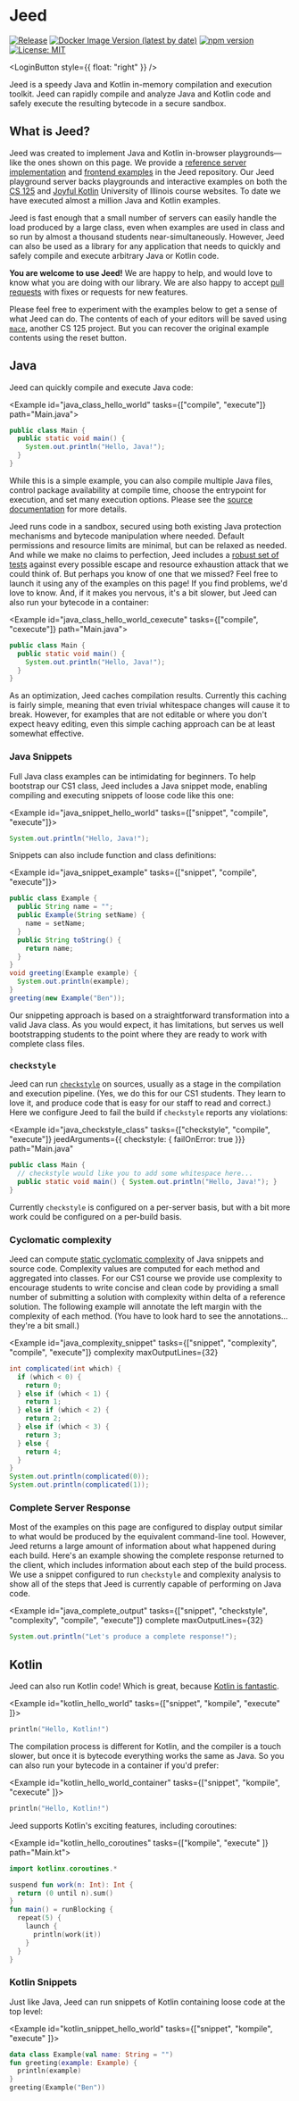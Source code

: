 
# Jeed

[![Release](https://jitpack.io/v/cs125-illinois/jeed.svg)](https://jitpack.io/#cs125-illinois/jeed)
[![Docker Image Version (latest by date)](https://img.shields.io/docker/v/cs125/jeed?color=green&label=Docker&sort=date)](https://hub.docker.com/r/cs125/jeed/tags)
[![npm version](https://badge.fury.io/js/%40cs125%2Freact-jeed.svg)](https://badge.fury.io/js/%40cs125%2Freact-jeed)
[![License: MIT](https://img.shields.io/badge/License-MIT-yellow.svg)](https://opensource.org/licenses/MIT)

<LoginButton style={{ float: "right" }} />

<Lead>

Jeed is a speedy Java and Kotlin in-memory compilation and execution toolkit.
Jeed can rapidly compile and analyze Java and Kotlin code and safely execute the resulting bytecode in a secure sandbox.

</Lead>

## What is Jeed?

Jeed was created to implement Java and Kotlin in-browser playgrounds—like the ones shown on this page.
We provide a
[reference server implementation](https://github.com/cs125-illinois/jeed/tree/master/server)
and
[frontend examples](https://github.com/cs125-illinois/jeed/tree/master/react) in the Jeed repository.
Our Jeed playground server backs playgrounds and interactive examples on both the
[CS 125](https://cs125.cs.illinois.edu/) and
[Joyful Kotlin](https://kotlin.cs.illinois.edu/) University of Illinois course websites.
To date we have executed almost a million Java and Kotlin examples.

Jeed is fast enough that a small number of servers can easily handle the load produced by a large class,
even when examples are used in class and so run by almost a thousand students near-simultaneously.
However, Jeed can also be used as a library for any application that needs to quickly and safely compile and
execute arbitrary Java or Kotlin code.

**You are welcome to use Jeed!**
We are happy to help, and would love to know what you are doing with our library.
We are also happy to accept [pull requests](https://github.com/cs125-illinois/jeed/pulls) with fixes or requests for new features.

Please feel free to experiment with the examples below to get a sense of what Jeed can do.
The contents of each of your editors will be saved using [`mace`](https://cs125-illinois.github.io/mace), another CS 125 project.
But you can recover the original example contents using the reset button.

## Java

Jeed can quickly compile and execute Java code:

<Example id="java_class_hello_world" tasks={["compile", "execute"]} path="Main.java">

```java
public class Main {
  public static void main() {
    System.out.println("Hello, Java!");
  }
}
```

</Example>

While this is a simple example, you can also compile multiple Java files, control package availability at compile time,
choose the entrypoint for execution, and set many execution options.
Please see the [source documentation](https://github.com/cs125-illinois/jeed) for more details.

Jeed runs code in a sandbox, secured using both existing Java protection mechanisms and bytecode manipulation where needed.
Default permissions and resource limits are minimal, but can be relaxed as needed.
And while we make no claims to perfection, Jeed includes a
[robust set of tests](https://github.com/cs125-illinois/jeed/tree/master/core/src/test/kotlin/sandbox)
against every possible escape and resource exhaustion attack that we could think of.
But perhaps you know of one that we missed?
Feel free to launch it using any of the examples on this page!
If you find problems, we'd love to know.
And, if it makes you nervous, it's a bit slower, but Jeed can also run your bytecode in a container:

<Example id="java_class_hello_world_cexecute" tasks={["compile", "cexecute"]} path="Main.java">

```java
public class Main {
  public static void main() {
    System.out.println("Hello, Java!");
  }
}
```

</Example>

As an optimization, Jeed caches compilation results.
Currently this caching is fairly simple, meaning that even trivial whitespace changes will cause it to break.
However, for examples that are not editable or where you don't expect heavy editing, even this simple caching approach can be at least somewhat effective.

### Java Snippets

Full Java class examples can be intimidating for beginners.
To help bootstrap our CS1 class, Jeed includes a Java snippet mode, enabling compiling and executing snippets of loose code like this one:

<Example id="java_snippet_hello_world" tasks={["snippet", "compile", "execute"]}>

```java
System.out.println("Hello, Java!");
```

</Example>

Snippets can also include function and class definitions:

<Example id="java_snippet_example" tasks={["snippet", "compile", "execute"]}>

```java
public class Example {
  public String name = "";
  public Example(String setName) {
    name = setName;
  }
  public String toString() {
    return name;
  }
}
void greeting(Example example) {
  System.out.println(example);
}
greeting(new Example("Ben"));
```

</Example>

Our snippeting approach is based on a straightforward transformation into a valid Java class.
As you would expect, it has limitations, but serves us well bootstrapping students to the point where they are ready to work with complete class files.

### `checkstyle`

Jeed can run [`checkstyle`](https://checkstyle.sourceforge.io/) on sources, usually as a stage in the compilation and execution pipeline.
(Yes, we do this for our CS1 students.
They learn to love it, and produce code that is easy for our staff to read and correct.)
Here we configure Jeed to fail the build if `checkstyle` reports any violations:

<Example
  id="java_checkstyle_class"
  tasks={["checkstyle", "compile", "execute"]}
  jeedArguments={{ checkstyle: { failOnError: true }}}
  path="Main.java"
>

```java
public class Main {
  // checkstyle would like you to add some whitespace here...
  public static void main() { System.out.println("Hello, Java!"); }
}
```

</Example>

Currently `checkstyle` is configured on a per-server basis, but with a bit more work could be configured on a per-build basis.

### Cyclomatic complexity

Jeed can compute [static cyclomatic complexity](https://en.wikipedia.org/wiki/Cyclomatic_complexity) of Java snippets and source code.
Complexity values are computed for each method and aggregated into classes.
For our CS1 course we provide use complexity to encourage students to write concise and clean code by providing a small number of
submitting a solution with complexity within delta of a reference solution.
The following example will annotate the left margin with the complexity of each method.
(You have to look hard to see the annotations... they're a bit small.)

<Example
  id="java_complexity_snippet"
  tasks={["snippet", "complexity", "compile", "execute"]}
  complexity
  maxOutputLines={32}
>

```java
int complicated(int which) {
  if (which < 0) {
    return 0;
  } else if (which < 1) {
    return 1;
  } else if (which < 2) {
    return 2;
  } else if (which < 3) {
    return 3;
  } else {
    return 4;
  }
}
System.out.println(complicated(0));
System.out.println(complicated(1));
```

</Example>

### Complete Server Response

Most of the examples on this page are configured to display output similar to what would be produced by the equivalent command-line tool.
However, Jeed returns a large amount of information about what happened during each build.
Here's an example showing the complete response returned to the client, which includes information about each step of the build process.
We use a snippet configured to run `checkstyle` and complexity analysis to show all of the steps that Jeed is currently
capable of performing on Java code.

<Example
  id="java_complete_output"
  tasks={["snippet", "checkstyle", "complexity", "compile", "execute"]}
  complete
  maxOutputLines={32}
>

```java
System.out.println("Let's produce a complete response!");
```

</Example>

## Kotlin

Jeed can also run Kotlin code!
Which is great, because
[Kotlin is fantastic](https://kotlin.cs.illinois.edu).

<Example id="kotlin_hello_world" tasks={["snippet", "kompile", "execute" ]}>

```kotlin
println("Hello, Kotlin!")
```

</Example>

The compilation process is different for Kotlin, and the compiler is a touch slower, but once it is bytecode everything works the same as Java.
So you can also run your bytecode in a container if you'd prefer:

<Example id="kotlin_hello_world_container" tasks={["snippet", "kompile", "cexecute" ]}>

```kotlin
println("Hello, Kotlin!")
```

</Example>

Jeed supports Kotlin's exciting features, including coroutines:

<Example id="kotlin_hello_coroutines" tasks={["kompile", "execute" ]} path="Main.kt">

```kotlin
import kotlinx.coroutines.*

suspend fun work(n: Int): Int {
  return (0 until n).sum()
}
fun main() = runBlocking {
  repeat(5) {
    launch {
      println(work(it))
    }
  }
}
```

</Example>

### Kotlin Snippets

Just like Java, Jeed can run snippets of Kotlin containing loose code at the top level:

<Example id="kotlin_snippet_hello_world" tasks={["snippet", "kompile", "execute" ]}>

```kotlin
data class Example(val name: String = "")
fun greeting(example: Example) {
  println(example)
}
greeting(Example("Ben"))
```

</Example>
